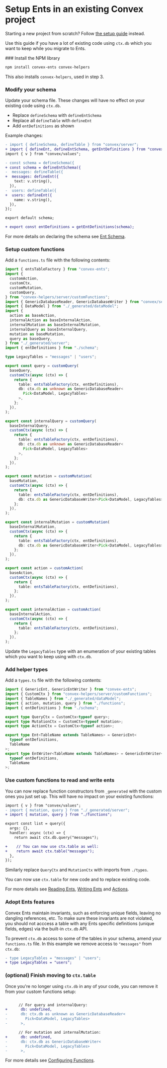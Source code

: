 
# Setup Ents in an existing Convex project

Starting a new project from scratch? Follow [the setup guide](/setup) instead.

Use this guide if you have a lot of existing code using `ctx.db` which you want
to keep while you migrate to Ents.

<Steps>
### Install the NPM library
 
```sh
npm install convex-ents convex-helpers
```

This also installs `convex-helpers`, used in step 3.

### Modify your schema

Update your schema file. These changes will have no effect on your existing code
using `ctx.db`.

- Replace `defineSchema` with `defineEntSchema`
- Replace all `defineTable` with `defineEnt`
- Add `entDefinitions` as shown

Example changes:

```diff filename="convex/schema.ts"
- import { defineSchema, defineTable } from "convex/server";
+ import { defineEnt, defineEntSchema, getEntDefinitions } from "convex-ents";
import { v } from "convex/values";

- const schema = defineSchema({
+ const schema = defineEntSchema({
-  messages: defineTable({
+  messages: defineEnt({
    text: v.string(),
  }),
-  users: defineTable({
+  users: defineEnt({
    name: v.string(),
  }),
});

export default schema;

+ export const entDefinitions = getEntDefinitions(schema);
```

For more details on declaring the schema see [Ent Schema](/schema).

### Setup custom functions

Add a `functions.ts` file with the following contents:

<Aside title="Click to show">

```ts filename="convex/functions.ts"
import { entsTableFactory } from "convex-ents";
import {
  customAction,
  customCtx,
  customMutation,
  customQuery,
} from "convex-helpers/server/customFunctions";
import { GenericDatabaseReader, GenericDatabaseWriter } from "convex/server";
import { DataModel } from "./_generated/dataModel";
import {
  action as baseAction,
  internalAction as baseInternalAction,
  internalMutation as baseInternalMutation,
  internalQuery as baseInternalQuery,
  mutation as baseMutation,
  query as baseQuery,
} from "./_generated/server";
import { entDefinitions } from "./schema";

type LegacyTables = "messages" | "users";

export const query = customQuery(
  baseQuery,
  customCtx(async (ctx) => {
    return {
      table: entsTableFactory(ctx, entDefinitions),
      db: ctx.db as unknown as GenericDatabaseReader<
        Pick<DataModel, LegacyTables>
      >,
    };
  }),
);

export const internalQuery = customQuery(
  baseInternalQuery,
  customCtx(async (ctx) => {
    return {
      table: entsTableFactory(ctx, entDefinitions),
      db: ctx.db as unknown as GenericDatabaseReader<
        Pick<DataModel, LegacyTables>
      >,
    };
  }),
);

export const mutation = customMutation(
  baseMutation,
  customCtx(async (ctx) => {
    return {
      table: entsTableFactory(ctx, entDefinitions),
      db: ctx.db as GenericDatabaseWriter<Pick<DataModel, LegacyTables>>,
    };
  }),
);

export const internalMutation = customMutation(
  baseInternalMutation,
  customCtx(async (ctx) => {
    return {
      table: entsTableFactory(ctx, entDefinitions),
      db: ctx.db as GenericDatabaseWriter<Pick<DataModel, LegacyTables>>,
    };
  }),
);

export const action = customAction(
  baseAction,
  customCtx(async (ctx) => {
    return {
      table: entsTableFactory(ctx, entDefinitions),
    };
  }),
);

export const internalAction = customAction(
  baseInternalAction,
  customCtx(async (ctx) => {
    return {
      table: entsTableFactory(ctx, entDefinitions),
    };
  }),
);
```

Update the `LegacyTables` type with an enumeration of your existing tables which
you want to keep using with `ctx.db`.

</Aside>

### Add helper types

Add a `types.ts` file with the following contents:

<Aside title="Click to show">

```ts filename="convex/types.ts"
import { GenericEnt, GenericEntWriter } from "convex-ents";
import { CustomCtx } from "convex-helpers/server/customFunctions";
import { TableNames } from "./_generated/dataModel";
import { action, mutation, query } from "./functions";
import { entDefinitions } from "./schema";

export type QueryCtx = CustomCtx<typeof query>;
export type MutationCtx = CustomCtx<typeof mutation>;
export type ActionCtx = CustomCtx<typeof action>;

export type Ent<TableName extends TableNames> = GenericEnt<
  typeof entDefinitions,
  TableName
>;
export type EntWriter<TableName extends TableNames> = GenericEntWriter<
  typeof entDefinitions,
  TableName
>;
```

</Aside>

### Use custom functions to read and write ents

You can now replace function constructors from `_generated` with the custom ones
you just set up. This will have no impact on your existing functions:

```diff filename="convex/messages.ts"
import { v } from "convex/values";
- import { mutation, query } from "./_generated/server";
+ import { mutation, query } from "./functions";

export const list = query({
  args: {},
  handler: async (ctx) => {
    return await ctx.db.query("messages");

+    // You can now use ctx.table as well:
+    return await ctx.table("messages");
  },
});
```

Similarly replace `QueryCtx` and `MutationCtx` with imports from `./types`.

You can now use `ctx.table` for new code and to replace existing code.

For more details see [Reading Ents](/read), [Writing Ents](/write) and
[Actions](/actions).

### Adopt Ents features

Convex Ents maintain invariants, such as enforcing unique fields, leaving no
dangling references, etc. To make sure these invariants are not violated, you
should not acccess a table with any Ents specific definitions (unique fields,
edges) via the built-in `ctx.db` API.

To prevent `ctx.db` access to some of the tables in your schema, amend your
`functions.ts` file. In this example we remove access to `"messages"` from
`ctx.db`:

```diff filename="convex/functions.ts"
- type LegacyTables = "messages" | "users";
+ type LegacyTables = "users";
```

### (optional) Finish moving to `ctx.table`

Once you're no longer using `ctx.db` in any of your code, you can remove it from
your custom functions setup:

```diff filename="convex/functions.ts"

      // For query and internalQuery:
+      db: undefined,
-      db: ctx.db as unknown as GenericDatabaseReader<
-        Pick<DataModel, LegacyTables>
-      >,

      // For mutation and internalMutation:
+      db: undefined,
-      db: ctx.db as GenericDatabaseWriter<
-        Pick<DataModel, LegacyTables>
-      >,

```

For more details see [Configuring Functions](/setup/config).

</Steps>
